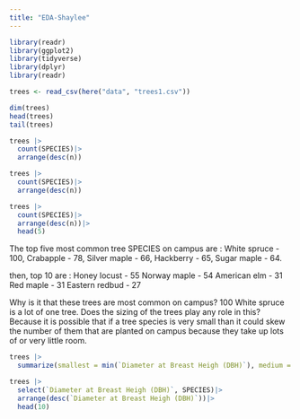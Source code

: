 ```yaml
---
title: "EDA-Shaylee"
---
```


```r
library(readr)
library(ggplot2)
library(tidyverse)
library(dplyr)
library(readr)
```


```r
trees <- read_csv(here("data", "trees1.csv"))

dim(trees)
head(trees)
tail(trees)

```

```r
trees |> 
  count(SPECIES)|>
  arrange(desc(n))


```

```r
trees |> 
  count(SPECIES)|>
  arrange(desc(n))
```

```r
trees |> 
  count(SPECIES)|>
  arrange(desc(n))|>
  head(5)
```

The top five most common tree SPECIES on campus are :
White spruce - 100, 
Crabapple - 78, 
Silver maple - 66, 
Hackberry - 65, 
Sugar maple - 64. 

then, top 10 are :
Honey locust - 55
Norway maple - 54
American elm - 31
Red maple - 31
Eastern redbud - 27 

Why is it that these trees are most common on campus? 100 White spruce is a lot of one tree. Does the sizing of the trees play any role in this? Because it is possible that if a tree species is very small than it could skew the number of them that are planted on campus because they take up lots of or very little room. 

```r
trees |>
  summarize(smallest = min(`Diameter at Breast Heigh (DBH)`), medium = mean(`Diameter at Breast Heigh (DBH)`), largest = max(`Diameter at Breast Heigh (DBH)`))
```
```r
trees |>
  select(`Diameter at Breast Heigh (DBH)`, SPECIES)|>
  arrange(desc(`Diameter at Breast Heigh (DBH)`))|>
  head(10)
```



